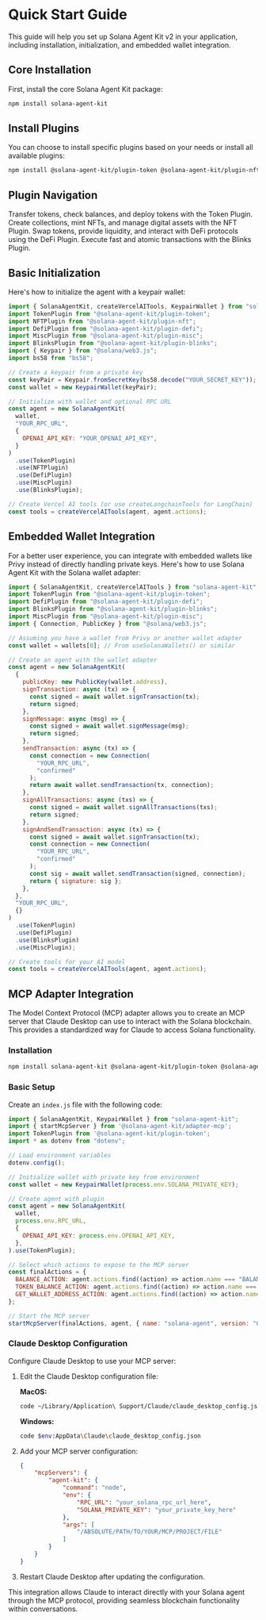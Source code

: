 # Quick Start Guide

This guide will help you set up Solana Agent Kit v2 in your application, including installation, initialization, and embedded wallet integration.

## Core Installation

First, install the core Solana Agent Kit package:

```bash
npm install solana-agent-kit
```

## Install Plugins

You can choose to install specific plugins based on your needs or install all available plugins:

```bash
npm install @solana-agent-kit/plugin-token @solana-agent-kit/plugin-nft @solana-agent-kit/plugin-defi @solana-agent-kit/plugin-misc @solana-agent-kit/plugin-blinks
```

## Plugin Navigation

<CardGroup cols={2}>
  <Card title="Token Plugin" icon="coins" href="/docs/v2/plugins/token/token-plugin-intro">
    Transfer tokens, check balances, and deploy tokens with the Token Plugin.
  </Card>
  <Card title="NFT Plugin" icon="image" href="/docs/v2/plugins/nft/nft-plugin-intro">
    Create collections, mint NFTs, and manage digital assets with the NFT Plugin.
  </Card>
  <Card title="DeFi Plugin" icon="chart-line" href="/docs/v2/plugins/defi/defi-plugin-intro">
    Swap tokens, provide liquidity, and interact with DeFi protocols using the DeFi Plugin.
  </Card>
  <Card title="Blinks Plugin" icon="bolt" href="/docs/v2/plugins/blinks/blinks-plugin-intro">
    Execute fast and atomic transactions with the Blinks Plugin.
  </Card>
</CardGroup>

## Basic Initialization

Here's how to initialize the agent with a keypair wallet:

```javascript
import { SolanaAgentKit, createVercelAITools, KeypairWallet } from "solana-agent-kit";
import TokenPlugin from "@solana-agent-kit/plugin-token";
import NFTPlugin from "@solana-agent-kit/plugin-nft";
import DefiPlugin from "@solana-agent-kit/plugin-defi";
import MiscPlugin from "@solana-agent-kit/plugin-misc";
import BlinksPlugin from "@solana-agent-kit/plugin-blinks";
import { Keypair } from "@solana/web3.js";
import bs58 from "bs58";

// Create a keypair from a private key
const keyPair = Keypair.fromSecretKey(bs58.decode("YOUR_SECRET_KEY"));
const wallet = new KeypairWallet(keyPair);

// Initialize with wallet and optional RPC URL
const agent = new SolanaAgentKit(
  wallet,
  "YOUR_RPC_URL",
  {
    OPENAI_API_KEY: "YOUR_OPENAI_API_KEY",
  }
) 
  .use(TokenPlugin)
  .use(NFTPlugin)
  .use(DefiPlugin)
  .use(MiscPlugin)
  .use(BlinksPlugin);

// Create Vercel AI tools (or use createLangchainTools for LangChain)
const tools = createVercelAITools(agent, agent.actions);
```

## Embedded Wallet Integration

For a better user experience, you can integrate with embedded wallets like Privy instead of directly handling private keys. Here's how to use Solana Agent Kit with the Solana wallet adapter:

```javascript
import { SolanaAgentKit, createVercelAITools } from "solana-agent-kit";
import TokenPlugin from "@solana-agent-kit/plugin-token";
import DefiPlugin from "@solana-agent-kit/plugin-defi";
import BlinksPlugin from "@solana-agent-kit/plugin-blinks";
import MiscPlugin from "@solana-agent-kit/plugin-misc";
import { Connection, PublicKey } from "@solana/web3.js";

// Assuming you have a wallet from Privy or another wallet adapter
const wallet = wallets[0]; // From useSolanaWallets() or similar

// Create an agent with the wallet adapter
const agent = new SolanaAgentKit(
  {
    publicKey: new PublicKey(wallet.address),
    signTransaction: async (tx) => {
      const signed = await wallet.signTransaction(tx);
      return signed;
    },
    signMessage: async (msg) => {
      const signed = await wallet.signMessage(msg);
      return signed;
    },
    sendTransaction: async (tx) => {
      const connection = new Connection(
        "YOUR_RPC_URL",
        "confirmed"
      );
      return await wallet.sendTransaction(tx, connection);
    },
    signAllTransactions: async (txs) => {
      const signed = await wallet.signAllTransactions(txs);
      return signed;
    },
    signAndSendTransaction: async (tx) => {
      const signed = await wallet.signTransaction(tx);
      const connection = new Connection(
        "YOUR_RPC_URL",
        "confirmed"
      );
      const sig = await wallet.sendTransaction(signed, connection);
      return { signature: sig };
    },
  },
  "YOUR_RPC_URL",
  {}
)
  .use(TokenPlugin)
  .use(DefiPlugin)
  .use(BlinksPlugin)
  .use(MiscPlugin);

// Create tools for your AI model
const tools = createVercelAITools(agent, agent.actions);
```

## MCP Adapter Integration

The Model Context Protocol (MCP) adapter allows you to create an MCP server that Claude Desktop can use to interact with the Solana blockchain. This provides a standardized way for Claude to access Solana functionality.

### Installation

```bash
npm install solana-agent-kit @solana-agent-kit/plugin-token @solana-agent-kit/adapter-mcp dotenv
```

### Basic Setup

Create an `index.js` file with the following code:

```javascript
import { SolanaAgentKit, KeypairWallet } from "solana-agent-kit";
import { startMcpServer } from '@solana-agent-kit/adapter-mcp';
import TokenPlugin from '@solana-agent-kit/plugin-token';
import * as dotenv from "dotenv";

// Load environment variables
dotenv.config();

// Initialize wallet with private key from environment
const wallet = new KeypairWallet(process.env.SOLANA_PRIVATE_KEY);

// Create agent with plugin
const agent = new SolanaAgentKit(
  wallet,
  process.env.RPC_URL,
  {
    OPENAI_API_KEY: process.env.OPENAI_API_KEY,
  },
).use(TokenPlugin);

// Select which actions to expose to the MCP server
const finalActions = {
  BALANCE_ACTION: agent.actions.find((action) => action.name === "BALANCE_ACTION")!,
  TOKEN_BALANCE_ACTION: agent.actions.find((action) => action.name === "TOKEN_BALANCE_ACTION")!,
  GET_WALLET_ADDRESS_ACTION: agent.actions.find((action) => action.name === "GET_WALLET_ADDRESS_ACTION")!,
};

// Start the MCP server
startMcpServer(finalActions, agent, { name: "solana-agent", version: "0.0.1" });
```

### Claude Desktop Configuration

Configure Claude Desktop to use your MCP server:

1. Edit the Claude Desktop configuration file:

   **MacOS:**
   ```bash
   code ~/Library/Application\ Support/Claude/claude_desktop_config.json
   ```

   **Windows:**
   ```bash
   code $env:AppData\Claude\claude_desktop_config.json
   ```

2. Add your MCP server configuration:

   ```json
   {
       "mcpServers": {
           "agent-kit": {
               "command": "node",
               "env": {
                   "RPC_URL": "your_solana_rpc_url_here",
                   "SOLANA_PRIVATE_KEY": "your_private_key_here"
               },
               "args": [
                   "/ABSOLUTE/PATH/TO/YOUR/MCP/PROJECT/FILE"
               ]
           }
       }
   }
   ```

3. Restart Claude Desktop after updating the configuration.

This integration allows Claude to interact directly with your Solana agent through the MCP protocol, providing seamless blockchain functionality within conversations.